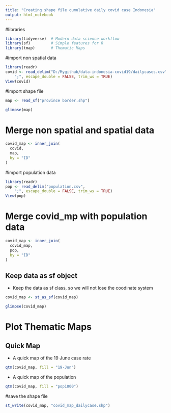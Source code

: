 ```yaml
---
title: "Creating shape file cumulative daily covid case Indonesia"
output: html_notebook
---
```



#libraries
```r
library(tidyverse)  # Modern data science workflow
library(sf)         # Simple features for R
library(tmap)       # Thematic Maps
```

#import non spatial data
```r
library(readr)
covid <- read_delim("D:/Mygithub/data-indonesia-covid19/dailycases.csv", 
    ";", escape_double = FALSE, trim_ws = TRUE)
View(covid)
```

#import shape file
```r
map <- read_sf("province border.shp")
```

```r
glimpse(map)
```


# Merge non spatial and spatial data
```r
covid_map <- inner_join(
  covid,
  map,
  by = "ID"
)
```


#import population data

```r
library(readr)
pop <- read_delim("population.csv", 
    ";", escape_double = FALSE, trim_ws = TRUE)
View(pop)
```

# Merge covid_mp with population data
```r
covid_map <- inner_join(
  covid_map,
  pop,
  by = "ID"
)
```


## Keep data as sf object

- Keep the data as sf class, so we will not lose the coodinate system

```r
covid_map <- st_as_sf(covid_map)
```

```r
glimpse(covid_map)
```


# Plot Thematic Maps
## Quick Map 

- A quick map of the 19 June case rate

```r
qtm(covid_map, fill = "19-Jun")
```

- A quick map of the population

```r
qtm(covid_map, fill = "pop1000")
```

#save the shape file
```r
st_write(covid_map, "covid_map_dailycase.shp")
```

